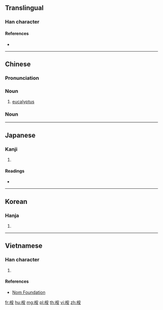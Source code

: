 {{character info/new}}
==Translingual==

===Han character===
{{Han char|rn=75|rad=木|as=06|sn=10|four=43944|canj=DJV|ids=⿰木安}}

====References====
* {{Han ref|kx=0525.100|dkj=14763|dj=0914.050|hdz=21207.070|uh=6849|ud=26697|bh=D1DB|bd=53723}}

----

==Chinese==
{{zh-forms}}

===Pronunciation===
{{zh-pron
|m=ān,àn
|c=on1,on3
|mc=
|oc=
|ma=
|cat=n
}}

===Noun===
{{zh-noun}}

# [[eucalyptus]]

===Noun===
{{zh-see|案|v}}

----

==Japanese==

===Kanji===
{{ja-kanji|grade=|rs=木06}}

# {{defn|lang=ja|sort=木06}}

====Readings====
* {{ja-readings|on=[[あん]] (an)|kun=}}

----

==Korean==

===Hanja===
{{ko-hanja|hangeul=안|eumhun=|rv=an|mr=an|y=an}}

# {{defn|lang=ko|sort=木06}}

----

==Vietnamese==

===Han character===
{{vi-readings|rs=木06|hanviet=an}}

# {{defn|lang=vi|sort=木06}}

====References====
* [http://nomfoundation.org/common/nom_details.php?codepoint=6849 Nom Foundation]

[[fr:桉]]
[[hu:桉]]
[[mg:桉]]
[[pl:桉]]
[[th:桉]]
[[vi:桉]]
[[zh:桉]]